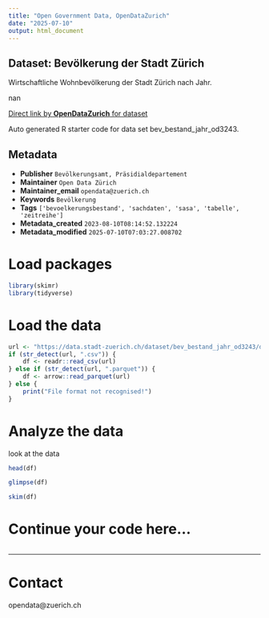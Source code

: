 ```yaml
---
title: "Open Government Data, OpenDataZurich"
date: "2025-07-10"
output: html_document
---
```


## Dataset: Bevölkerung der Stadt Zürich


Wirtschaftliche Wohnbevölkerung der Stadt Zürich nach Jahr.


nan

[Direct link by **OpenDataZurich** for dataset](https://data.stadt-zuerich.ch/dataset/bev_bestand_jahr_od3243)

Auto generated R starter code for data set bev_bestand_jahr_od3243.

## Metadata

- **Publisher** `Bevölkerungsamt, Präsidialdepartement`
- **Maintainer** `Open Data Zürich`
- **Maintainer_email** `opendata@zuerich.ch`
- **Keywords** `Bevölk­erung`
- **Tags** `['bevoelkerungsbestand', 'sachdaten', 'sasa', 'tabelle', 'zeitreihe']`
- **Metadata_created** `2023-08-10T08:14:52.132224`
- **Metadata_modified** `2025-07-10T07:03:27.008702`


# Load packages

```r
library(skimr)
library(tidyverse)
```

# Load the data

```r
url <- "https://data.stadt-zuerich.ch/dataset/bev_bestand_jahr_od3243/download/BEV324OD3243.csv"
if (str_detect(url, ".csv")) {
    df <- readr::read_csv(url)
} else if (str_detect(url, ".parquet")) {
    df <- arrow::read_parquet(url)
} else {
    print("File format not recognised!")
}
```

# Analyze the data

look at the data
```r
head(df)
```

```r
glimpse(df)
```

```r
skim(df)
```

# Continue your code here...

```r

```

------------------------------------------------------------------------

# Contact

opendata@zuerich.ch
